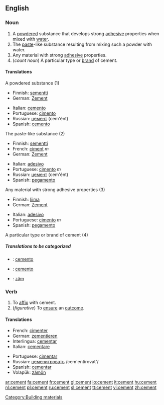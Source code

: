 ==English==

===Noun===
{{wikipedia}}
{{en-noun}}
# A [[powdered]] substance that develops strong [[adhesive]] properties when mixed with [[water]].
# The [[paste]]-like substance resulting from mixing such a powder with water.
# Any material with strong [[adhesive]] properties.
# (''count noun'') A particular type or [[brand]] of cement.

====Translations====
;A powdered substance (1)
{{top}}
*Finnish: [[sementti]]
*German: [[Zement]] {{m}}
{{mid}}
*Italian: [[cemento]] {{m}}
*Portuguese: [[cimento]] {{m}}
*Russian: [[цемент]] (cem'ént) {{m}}
*Spanish: [[cemento]] {{m}}
{{bottom}}

;The paste-like substance (2)
{{top}}
*Finnish: [[sementti]]
*French: [[ciment]] ''m''
*German: [[Zement]] {{m}}
{{mid}}
*Italian: [[adesivo]]
*Portuguese: [[cimento]] ''m''
*Russian: [[цемент]] (cem'ént) {{m}}
*Spanish: [[pegamento]]
{{bottom}}

;Any material with strong adhesive properties (3)
{{top}}
*Finnish: [[liima]]
*German: [[Zement]] {{m}}
{{mid}}
*Italian: [[adesivo]]
*Portuguese: [[cimento]] ''m''
*Spanish: [[pegamento]]
{{bottom}}

;A particular type or brand of cement (4)
{{top}}
{{mid}}
{{bottom}}

=====Translations to be categorized=====
{{checktrans}}

*{{ttbc|Interlingua}}: [[cemento]]
*{{ttbc|Ido}}: [[cemento]]
*{{ttbc|Volapük}}: [[zäm]]

===Verb===
{{en-verb}}

# To [[affix]] with cement.
# (''figurative'') To [[ensure]] an [[outcome]].

====Translations====
{{top}}
*French: [[cimenter]] 
*German: [[zementieren]]
*Interlingua: [[cementar]] 
*Italian: [[cementare]]
{{mid}}
*Portuguese: [[cimentar]]
*Russian: [[цеменитровать]] /cem'entírovat'/ 
*Spanish: [[cementar]]
*Volapük: [[zämön]]
{{bottom}}

[[Category:Building materials]]

[[ar:cement]]
[[fa:cement]]
[[fr:cement]]
[[gl:cement]]
[[io:cement]]
[[it:cement]]
[[hu:cement]]
[[nl:cement]]
[[pl:cement]]
[[ru:cement]]
[[sl:cement]]
[[tt:cement]]
[[vi:cement]]
[[zh:cement]]